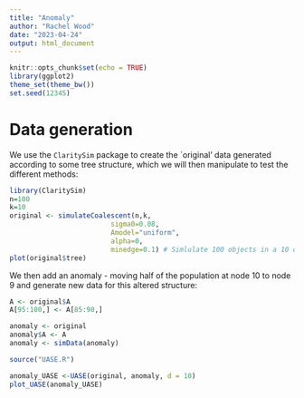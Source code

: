 ```yaml
---
title: "Anomaly"
author: "Rachel Wood"
date: "2023-04-24"
output: html_document
---
```


```r
knitr::opts_chunk$set(echo = TRUE)
library(ggplot2)
theme_set(theme_bw())
set.seed(12345)
```
# Data generation

We use the `ClaritySim` package to create the `original' data generated according to some tree structure, which we will then manipulate to test the different methods:

```r
library(ClaritySim)
n=100 
k=10
original <- simulateCoalescent(n,k,
                         sigma0=0.08,
                         Amodel="uniform",
                         alpha=0,
                         minedge=0.1) # Simlulate 100 objects in a 10 dimensional latent space
plot(original$tree)
```

We then add an anomaly - moving half of the population at node 10 to node 9 and generate new data for this altered structure:

```r
A <- original$A
A[95:100,] <- A[85:90,]

anomaly <- original
anomaly$A <- A
anomaly <- simData(anomaly)
```

```r
source("UASE.R")

anomaly_UASE <-UASE(original, anomaly, d = 10)
plot_UASE(anomaly_UASE)
```